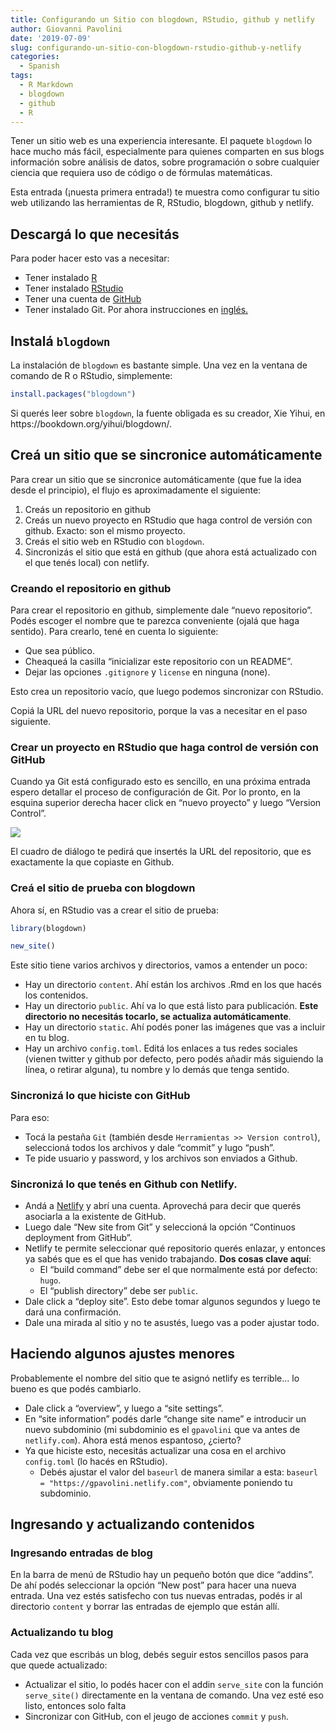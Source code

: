 ```yaml
---
title: Configurando un Sitio con blogdown, RStudio, github y netlify
author: Giovanni Pavolini
date: '2019-07-09'
slug: configurando-un-sitio-con-blogdown-rstudio-github-y-netlify
categories:
  - Spanish
tags:
  - R Markdown
  - blogdown
  - github
  - R
---
```


Tener un sitio web es una experiencia interesante. El paquete `blogdown` lo hace mucho más fácil, especialmente para quienes comparten en sus blogs información sobre análisis de datos, sobre programación o sobre cualquier ciencia que requiera uso de código o de fórmulas matemáticas.

Esta entrada (¡nuesta primera entrada!) te muestra como configurar tu sitio web utilizando las herramientas de R, RStudio, blogdown, github y netlify.

## Descargá lo que necesitás

Para poder hacer esto vas a necesitar:

+ Tener instalado [R](https://cloud.r-project.org/)
+ Tener instalado [RStudio](https://www.rstudio.com/products/rstudio/download/)
+ Tener una cuenta de [GitHub](https://github.com/join)
+ Tener instalado Git. Por ahora instrucciones en [inglés.](https://support.rstudio.com/hc/en-us/articles/200532077-Version-Control-with-Git-and-SVN)

## Instalá `blogdown`

La instalación de `blogdown` es bastante simple. Una vez en la ventana de comando de R o RStudio, simplemente:

```r

install.packages("blogdown")
```

Si querés leer sobre `blogdown`, la fuente obligada es su creador, Xie Yihui, en https://bookdown.org/yihui/blogdown/.

## Creá un sitio que se sincronice automáticamente

Para crear un sitio que se sincronice automáticamente (que fue la idea desde el principio), el flujo es aproximadamente el siguiente:

1. Creás un repositorio en github
2. Creás un nuevo proyecto en RStudio que haga control de versión con github. Exacto: son el mismo proyecto.
3. Creás el sitio web en RStudio con `blogdown`.
4. Sincronizás el sitio que está en github (que ahora está actualizado con el que tenés local) con netlify.

### Creando el repositorio en github

Para crear el repositorio en github, simplemente dale "nuevo repositorio". Podés escoger el nombre que te parezca conveniente (ojalá que haga sentido). Para crearlo, tené en cuenta lo siguiente:

+ Que sea público.
+ Cheaqueá la casilla "inicializar este repositorio con un README".
+ Dejar las opciones `.gitignore` y `license` en ninguna (none).

Esto crea un repositorio vacío, que luego podemos sincronizar con RStudio.

Copiá la URL del nuevo repositorio, porque la vas a necesitar en el paso siguiente.

### Crear un proyecto en RStudio que haga control de versión con GitHub

Cuando ya Git está configurado esto es sencillo, en una próxima entrada espero detallar el proceso de configuración de Git. Por lo pronto, en la esquina superior derecha hacer click en "nuevo proyecto" y luego "Version Control".

![](/post/blogdownGithub/controlVersionProject.png)

El cuadro de diálogo te pedirá que insertés la URL del repositorio, que es exactamente la que copiaste en Github.

### Creá el sitio de prueba con blogdown

Ahora sí, en RStudio vas a crear el sitio de prueba:

```r
library(blogdown)

new_site()
```

Este sitio tiene varios archivos y directorios, vamos a entender un poco:

+ Hay un directorio `content`. Ahí están los archivos .Rmd en los que hacés los contenidos.
+ Hay un directorio `public`. Ahí va lo que está listo para publicación. **Este directorio no necesitás tocarlo, se actualiza automáticamente**.
+ Hay un directorio `static`. Ahí podés poner las imágenes que vas a incluir en tu blog.
+ Hay un archivo `config.toml`. Editá los enlaces a tus redes sociales (vienen twitter y github por defecto, pero podés añadir más siguiendo la línea, o retirar alguna), tu nombre y lo demás que tenga sentido.

### Sincronizá lo que hiciste con GitHub

Para eso:

+ Tocá la pestaña `Git` (también desde `Herramientas >> Version control`), seleccioná todos los archivos y dale "commit" y lugo "push".
+ Te pide usuario y password, y los archivos son enviados a Github.

### Sincronizá lo que tenés en Github con Netlify.

+ Andá a [Netlify](https://netlify.com) y abrí una cuenta. Aprovechá para decir que querés asociarla a la existente de GitHub.
+ Luego dale "New site from Git" y seleccioná la opción "Continuos deployment from GitHub".
+ Netlify te permite seleccionar qué repositorio querés enlazar, y entonces ya sabés que es el que has venido trabajando. **Dos cosas clave aquí**:
    - El "build command" debe ser el que normalmente está por defecto: `hugo`.
    - El "publish directory" debe ser `public`.
+ Dale click a "deploy site". Esto debe tomar algunos segundos y luego te dará una confirmación.
+ Dale una mirada al sitio y no te asustés, luego vas a poder ajustar todo.

## Haciendo algunos ajustes menores

Probablemente el nombre del sitio que te asignó netlify es terrible... lo bueno es que podés cambiarlo.

+ Dale click a "overview", y luego a "site settings".
+ En "site information" podés darle "change site name" e introducir un nuevo subdominio (mi subdominio es el `gpavolini` que va antes de `netlify.com`). Ahora está menos espantoso, ¿cierto?
+ Ya que hiciste esto, necesitás actualizar una cosa en el archivo `config.toml` (lo hacés en RStudio).
  - Debés ajustar el valor del `baseurl` de manera similar a esta: `baseurl = "https://gpavolini.netlify.com"`, obviamente poniendo tu subdominio.
  
## Ingresando y actualizando contenidos

### Ingresando entradas de blog
En la barra de menú de RStudio hay un pequeño botón que dice "addins". De ahí podés seleccionar la opción "New post" para hacer una nueva entrada. Una vez estés satisfecho con tus nuevas entradas, podés ir al directorio `content` y borrar las entradas de ejemplo que están allí.

### Actualizando tu blog
Cada vez que escribás un blog, debés seguir estos sencillos pasos para que quede actualizado:

+ Actualizar el sitio, lo podés hacer con el addin `serve_site`  con la función `serve_site()` directamente en la ventana de comando. Una vez esté eso listo, entonces solo falta
+ Sincronizar con GitHub, con el jeugo de acciones `commit` y `push`.



